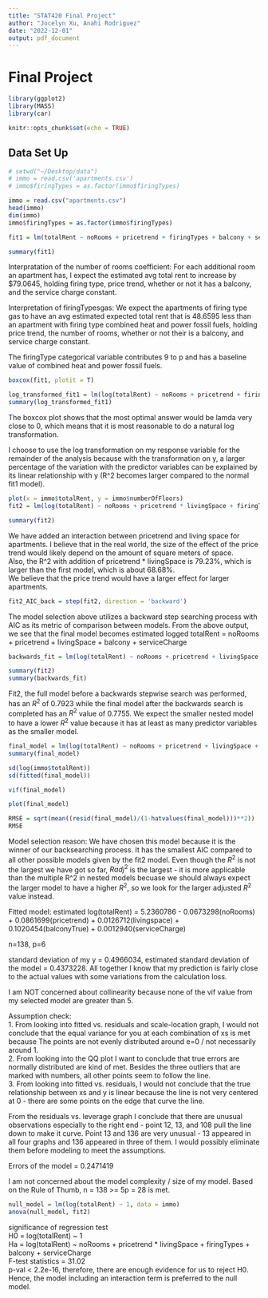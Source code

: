 ```yaml
---
title: "STAT420 Final Project"
author: "Jocelyn Xu, Anahi Rodriguez"
date: "2022-12-01"
output: pdf_document
---
```


  
# Final Project
  
```r
library(ggplot2)
library(MASS)
library(car)
```

```r
knitr::opts_chunk$set(echo = TRUE)
```

## Data Set Up

```r
# setwd("~/Desktop/data")
# immo = read.csv('apartments.csv')
# immo$firingTypes = as.factor(immo$firingTypes)
```

```r
immo = read.csv("apartments.csv")
head(immo)
dim(immo)
immo$firingTypes = as.factor(immo$firingTypes)

```


```r
fit1 = lm(totalRent ~ noRooms + pricetrend + firingTypes + balcony + serviceCharge, data = immo)

summary(fit1)
```

Interpratation of the number of rooms coefficient: For each additional room an apartment has, I expect the estimated avg total rent to increase by $79.0645, holding firing type, price trend, whether or not it has a balcony, and the service charge constant.


Interpretation of firingTypesgas: We expect the apartments of firing type gas to have an avg estimated expected total rent that is 48.6595 less than an apartment with firing type combined heat and power fossil fuels, holding price trend, the number of rooms, whether or not their is a balcony, and service charge constant.


The firingType categorical variable contributes 9 to p and has a baseline value of combined heat and power fossil fuels.


```r
boxcox(fit1, plotit = T)

log_transformed_fit1 = lm(log(totalRent) ~ noRooms + pricetrend + firingTypes + balcony + serviceCharge, data = immo)
summary(log_transformed_fit1)
```
The boxcox plot shows that the most optimal answer would be lamda very close to 0, which means that it is most reasonable to do a natural log transformation.  

I choose to use the log transformation on my response variable for the remainder of the analysis because with the transformation on y, a larger percentage of the variation with the predictor variables can be explained by its linear relationship with y (R^2 becomes larger compared to the normal fit1 model).  

```r
plot(x = immo$totalRent, y = immo$numberOfFloors)
fit2 = lm(log(totalRent) ~ noRooms + pricetrend * livingSpace + firingTypes + balcony + serviceCharge, data = immo)

summary(fit2)
```
We have added an interaction between pricetrend and living space for apartments. I believe that in the real world, the size of the effect of the price trend would likely depend on the amount of square meters of space.  
Also, the R^2 with addition of pricetrend * livingSpace is 79.23%, which is larger than the first model, which is about 68.68%.  
We believe that the price trend would have a larger effect for larger apartments.  


```r
fit2_AIC_back = step(fit2, direction = 'backward')
```

The model selection above utilizes a backward step searching process with AIC as its metric of comparison between models. From the above output, we see that the final model becomes 
estimated logged totalRent = noRooms + pricetrend + livingSpace + balcony + serviceCharge 


```r
backwards_fit = lm(log(totalRent) ~ noRooms + pricetrend + livingSpace + balcony + serviceCharge, data = immo)

summary(fit2)
summary(backwards_fit)
```
Fit2, the full model before a backwards stepwise search was performed, has an $R^2$ of 0.7923 while the final model after the backwards search is completed has an $R^2$ value of 0.7755. We expect the smaller nested model to have a lower $R^2$ value because it has at least as many predictor variables as the smaller model.

```r
final_model = lm(log(totalRent) ~ noRooms + pricetrend + livingSpace + balcony + serviceCharge, data = immo)
summary(final_model)

sd(log(immo$totalRent))
sd(fitted(final_model))

vif(final_model)

plot(final_model)

RMSE = sqrt(mean((resid(final_model)/(1-hatvalues(final_model)))**2))
RMSE
```

Model selection reason: We have chosen this model because it is the winner of our backsearching process. It has the smallest AIC compared to all other possible models given by the fit2 model. Even though the $R^2$ is not the largest we have got so far, $Radj^2$ is the largest - it is more applicable than the multiple R^2 in nested models becuase we should always expect the larger model to have a higher $R^2$, so we look for the larger adjusted $R^2$ value instead.

Fitted model: estimated log(totalRent) = 5.2360786 - 0.0673298(noRooms) + 0.0861699(pricetrend) + 0.0126712(livingspace) + 0.1020454(balconyTrue) + 0.0012940(serviceCharge)  

n=138, p=6  

standard deviation of my y = 0.4966034, estimated standard deviation of the model = 0.4373228. All together I know that my prediction is fairly close to the actual values with some variations from the calculation loss. 

I am NOT concerned about collinearity because none of the vif value from my selected model are greater than 5.  

Assumption check:  
1. From looking into fitted vs. residuals and scale-location graph, I would not conclude that the equal variance for you at each combination of xs is met because The points are not evenly distributed around e=0 / not necessarily around 1.  
2. From looking into the QQ plot I want to conclude that true errors are normally distributed are kind of met. Besides the three outliers that are marked with numbers, all other points seem to follow the line.  
3. From looking into fitted vs. residuals, I would not conclude that the true relationship between xs and y is linear because the line is not very centered at 0 - there are some points on the edge that curve the line.  

From the residuals vs. leverage graph I conclude that there are unusual observations especially to the right end - point 12, 13, and 108 pull the line down to make it curve. Point 13 and 136 are very unusual - 13 appeared in all four graphs and 136 appeared in three of them. I would possibly eliminate them before modeling to meet the assumptions.  

Errors of the model = 0.2471419  

I am not concerned about the model complexity / size of my model. Based on the Rule of Thumb, n = 138 >= 5p = 28 is met. 

```r
null_model = lm(log(totalRent) ~ 1, data = immo)
anova(null_model, fit2)
```
significance of regression test  
H0 = log(totalRent) ~ 1  
Ha = log(totalRent) ~ noRooms + pricetrend * livingSpace + firingTypes + balcony + serviceCharge  
F-test statistics = 31.02  
p-val < 2.2e-16, therefore, there are enough evidence for us to reject H0.  
Hence, the model including an interaction term is preferred to the null model.